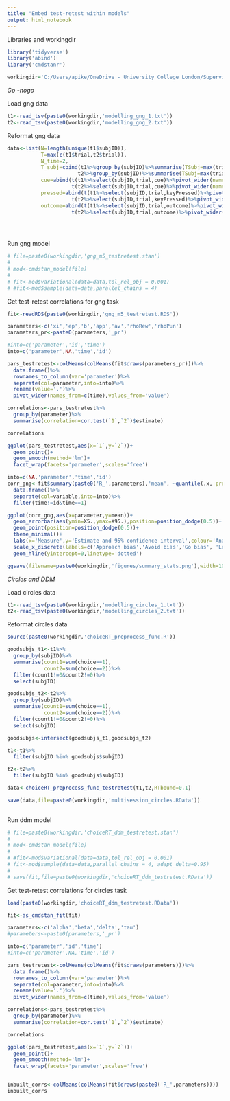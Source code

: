 ```yaml
---
title: "Embed test-retest within models"
output: html_notebook
---
```


Libraries and workingdir

```r
library('tidyverse')
library('abind')
library('cmdstanr')

workingdir='C:/Users/apike/OneDrive - University College London/Supervision/Katrina/'

```

*Go -nogo* 


Load gng data
```r

t1<-read_tsv(paste0(workingdir,'modelling_gng_1.txt'))
t2<-read_tsv(paste0(workingdir,'modelling_gng_2.txt'))

```

Reformat gng data
```r

data<-list(N=length(unique(t1$subjID)),
           T=max(c(t1$trial,t2$trial)),
           N_time=2,
           T_subj=cbind(t1%>%group_by(subjID)%>%summarise(TSubj=max(trial))%>%select(-c(subjID)),
                       t2%>%group_by(subjID)%>%summarise(TSubj=max(trial))%>%select(-c(subjID))),
           cue=abind(t(t1%>%select(subjID,trial,cue)%>%pivot_wider(names_from=subjID,values_from=cue)%>%select(-c(trial))),
                     t(t2%>%select(subjID,trial,cue)%>%pivot_wider(names_from=subjID,values_from=cue)%>%select(-c(trial))),along=1.5),
           pressed=abind(t(t1%>%select(subjID,trial,keyPressed)%>%pivot_wider(names_from=subjID,values_from=keyPressed)%>%select(-c(trial))),
                     t(t2%>%select(subjID,trial,keyPressed)%>%pivot_wider(names_from=subjID,values_from=keyPressed)%>%select(-c(trial))),along=1.5),
           outcome=abind(t(t1%>%select(subjID,trial,outcome)%>%pivot_wider(names_from=subjID,values_from=outcome)%>%select(-c(trial))),
                     t(t2%>%select(subjID,trial,outcome)%>%pivot_wider(names_from=subjID,values_from=outcome)%>%select(-c(trial))),along=1.5))


           
```

Run gng model

```r
# file=paste0(workingdir,'gng_m5_testretest.stan')
# 
# mod<-cmdstan_model(file)
# 
# fit<-mod$variational(data=data,tol_rel_obj = 0.001)
# #fit<-mod$sample(data=data,parallel_chains = 4)
```

Get test-retest correlations for gng task


```r
fit<-readRDS(paste0(workingdir,'gng_m5_testretest.RDS'))

parameters<-c('xi','ep','b','app','av','rhoRew','rhoPun')
parameters_pr<-paste0(parameters,'_pr')

#into=c('parameter','id','time')
into=c('parameter',NA,'time','id')

pars_testretest<-colMeans(colMeans(fit$draws(parameters_pr)))%>%
  data.frame()%>%
  rownames_to_column(var='parameter')%>%
  separate(col=parameter,into=into)%>%
  rename(value='.')%>%
  pivot_wider(names_from=c(time),values_from='value')

correlations<-pars_testretest%>%
  group_by(parameter)%>%
  summarise(correlation=cor.test(`1`,`2`)$estimate)

correlations

ggplot(pars_testretest,aes(x=`1`,y=`2`))+
  geom_point()+
  geom_smooth(method='lm')+
  facet_wrap(facets='parameter',scales='free')

into=c(NA,'parameter','time','id')
corr_gng<-fit$summary(paste0('R_',parameters),'mean', ~quantile(.x, probs = c(0.05, 0.95)))%>%
  data.frame()%>%
  separate(col=variable,into=into)%>%
  filter(time!=id&time==1)

ggplot(corr_gng,aes(x=parameter,y=mean))+
  geom_errorbar(aes(ymin=X5.,ymax=X95.),position=position_dodge(0.5))+
  geom_point(position=position_dodge(0.5))+
  theme_minimal()+
  labs(x='Measure',y='Estimate and 95% confidence interval',colour='Analysis')+
  scale_x_discrete(labels=c('Approach bias','Avoid bias','Go bias', 'Learning rate','Punishment sensitivity','Reward sensivitiy','Noise'))+
  geom_hline(yintercept=0,linetype='dotted')

ggsave(filename=paste0(workingdir,'figures/summary_stats.png'),width=10,height=6,scale=0.8)
```
*Circles and DDM* 


Load circles data
```r

t1<-read_tsv(paste0(workingdir,'modelling_circles_1.txt'))
t2<-read_tsv(paste0(workingdir,'modelling_circles_2.txt'))

```

Reformat circles data
```r
source(paste0(workingdir,'choiceRT_preprocess_func.R'))

goodsubjs_t1<-t1%>%
  group_by(subjID)%>%
  summarise(count1=sum(choice==1),
            count2=sum(choice==2))%>%
  filter(count1!=0&count2!=0)%>%
  select(subjID)

goodsubjs_t2<-t2%>%
  group_by(subjID)%>%
  summarise(count1=sum(choice==1),
            count2=sum(choice==2))%>%
  filter(count1!=0&count2!=0)%>%
  select(subjID)

goodsubjs<-intersect(goodsubjs_t1,goodsubjs_t2)

t1<-t1%>%
  filter(subjID %in% goodsubjs$subjID)

t2<-t2%>%
  filter(subjID %in% goodsubjs$subjID)

data<-choiceRT_preprocess_func_testretest(t1,t2,RTbound=0.1)

save(data,file=paste0(workingdir,'multisession_circles.RData'))
           
```

Run ddm model

```r
# file=paste0(workingdir,'choiceRT_ddm_testretest.stan')
# 
# mod<-cmdstan_model(file)
# 
# #fit<-mod$variational(data=data,tol_rel_obj = 0.001)
# fit<-mod$sample(data=data,parallel_chains = 4, adapt_delta=0.95)
# 
# save(fit,file=paste0(workingdir,'choiceRT_ddm_testretest.RData'))
```

Get test-retest correlations for circles task


```r
load(paste0(workingdir,'choiceRT_ddm_testretest.RData'))

fit<-as_cmdstan_fit(fit)

parameters<-c('alpha','beta','delta','tau')
#parameters<-paste0(parameters,'_pr')

into=c('parameter','id','time')
#into=c('parameter',NA,'time','id')

pars_testretest<-colMeans(colMeans(fit$draws(parameters)))%>%
  data.frame()%>%
  rownames_to_column(var='parameter')%>%
  separate(col=parameter,into=into)%>%
  rename(value='.')%>%
  pivot_wider(names_from=c(time),values_from='value')

correlations<-pars_testretest%>%
  group_by(parameter)%>%
  summarise(correlation=cor.test(`1`,`2`)$estimate)

correlations

ggplot(pars_testretest,aes(x=`1`,y=`2`))+
  geom_point()+
  geom_smooth(method='lm')+
  facet_wrap(facets='parameter',scales='free')


inbuilt_corrs<-colMeans(colMeans(fit$draws(paste0('R_',parameters))))
inbuilt_corrs
```
